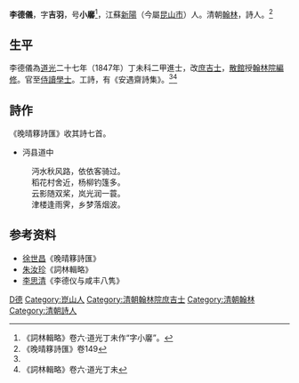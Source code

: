 {{Otheruses|other=名为李德仪的其他人物|李凤来}}

'''李德儀'''，字'''吉羽'''，号'''小黁'''<ref>《詞林輯略》卷六·道光丁未作“字小黁”。</ref>，江蘇[[新阳县|新陽]]（今屬[[昆山市|昆山市]]）人。清朝[[翰林|翰林]]，詩人。<ref name="晚晴">《晚晴簃詩匯》卷149</ref>

==生平==
李德儀為[[道光|道光]]二十七年（1847年）丁未科二甲進士，改[[庶吉士|庶吉士]]，[[散館|散館]]授[[翰林院|翰林院]][[編修|編修]]。官至[[侍讀學士|侍讀學士]]。工詩，有《安遇齋詩集》。<ref name="晚晴" /><ref>《詞林輯略》卷六·道光丁未</ref>

==詩作==
《晚晴簃詩匯》收其詩七首。

*沔县道中
:沔水秋风路，依依客骑过。
:稻花村舍近，杨柳钓篷多。
:云影随双桨，岚光润一蓑。
:津楼逢雨霁，乡梦落烟波。

== 参考资料 ==
{{reflist}}
*[[徐世昌|徐世昌]]《晚晴簃詩匯》
*[[朱汝珍|朱汝珍]]《詞林輯略》
*[[李思清|李思清]]《李德仪与咸丰八隽》

{{道光二十七年丁未科殿試金榜}}

{{Authority control}}

{{DEFAULTSORT:Li李}}
[[Category:李姓|D德]]
[[Category:崑山人|Category:崑山人]]
[[Category:清朝翰林院庶吉士|Category:清朝翰林院庶吉士]]
[[Category:清朝翰林|Category:清朝翰林]]
[[Category:清朝詩人|Category:清朝詩人]]